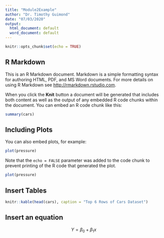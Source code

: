 ```yaml
---
title: "Module2Example"
author: "Dr. Timothy Guimond"
date: "07/03/2020"
output:
  html_document: default
  word_document: default
---
```


```r
knitr::opts_chunk$set(echo = TRUE)
```

## R Markdown

This is an R Markdown document. Markdown is a simple formatting syntax for authoring HTML, PDF, and MS Word documents. For more details on using R Markdown see <http://rmarkdown.rstudio.com>.

When you click the **Knit** button a document will be generated that includes both content as well as the output of any embedded R code chunks within the document. You can embed an R code chunk like this:

```r
summary(cars)
```

## Including Plots

You can also embed plots, for example:

```r
plot(pressure)
```

Note that the `echo = FALSE` parameter was added to the code chunk to prevent printing of the R code that generated the plot.
```r
plot(pressure)
```

## Insert Tables
```r
knitr::kable(head(cars), caption = "Top 6 Rows of Cars Dataset")
```

## Insert an equation
$$ Y= \beta_0 + \beta_1x $$
